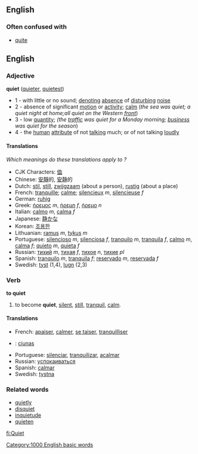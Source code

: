 ==English==
===Often confused with===
*[[quite]]

==English==
=== Adjective ===
'''quiet''' ([[quieter]], [[quietest]])

*1 - with little or no sound; [[denote|denoting]] [[absence]] of [[disturb]]ing [[noise]]
*2 - absence of significant [[motion]] or [[activity]]; [[calm]] (''the sea was quiet; a quiet night at home;all quiet on the Western [[front]]'')
*3 - low [[quantity]]; ''(the [[traffic]] was quiet for a Monday morning; [[business]] was quiet for the season'')
*4 - the [[human]] [[attribute]] of not [[talk]]ing much; or of not talking [[loud]]ly

==== Translations ====
''Which meanings do these translations apply to ?''
*CJK Characters: [[侐]]
*Chinese: [[安靜]]的, [[安静]]的
*Dutch: [[stil]], [[still]], [[zwijgzaam]] (about a person), [[rustig]] (about a place)
*French: [[tranquille]]; [[calme]]; [[silencieux]] ''m'', [[silencieuse]] ''f''
*German: [[ruhig]]
*Greek: [[ήρεμος]] ''m'', [[ήρεμη]] ''f'', [[ήρεμο]] ''n''
*Italian: [[calmo]] ''m'', [[calma]] ''f''
*Japanese: [[静か]]な
*Korean: [[조용한]]
*Lithuanian: [[ramus]] ''m'', [[tykus]] ''m''
*Portuguese: [[silencioso]] ''m'', [[silenciosa]] ''f'', [[tranquilo]] ''m'', [[tranquila]] ''f'', [[calmo]] ''m'', [[calma]] ''f''; [[quieto]] ''m'', [[quieta]] ''f''
*Russian: [[тихий]] ''m'', [[тихая]] ''f'', [[тихое]] ''n'', [[тихие]] ''pl''
*Spanish: [[tranquilo]] ''m'', [[tranquila]] ''f''; [[reservado]] ''m'', [[reservada]] ''f''
*Swedish: [[tyst]] (1,4), [[lugn]] (2,3)

=== Verb ===
'''to quiet'''

# to become '''quiet''', [[silent]], [[still]], [[tranquil]], [[calm]].

==== Translations ====
*French: [[apaiser]], [[calmer]], [[se taiser]], [[tranquilliser]]
*{{ga}}: [[ciunas]]
*Portuguese: [[silenciar]], [[tranquilizar]], [[acalmar]]
*Russian: [[успокаиваться]]
*Spanish: [[calmar]]
*Swedish: [[tystna]]

=== Related words ===
*[[quietly]]
*[[disquiet]]
*[[inquietude]]
*[[quieten]]
[[Category:1000 English basic words]]

[[fi:Quiet]]